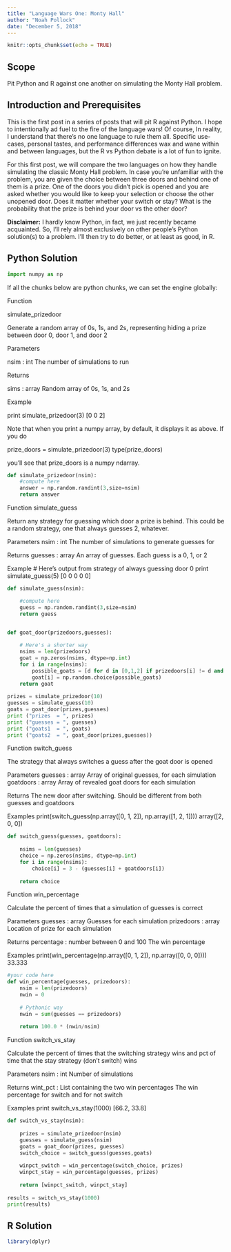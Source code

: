```yaml
---
title: "Language Wars One: Monty Hall"
author: "Noah Pollock"
date: "December 5, 2018"
---
```


```r
knitr::opts_chunk$set(echo = TRUE)
```

## Scope
Pit Python and R against one another on simulating the Monty Hall problem.

## Introduction and Prerequisites
This is the first post in a series of posts that will pit R against Python. I hope to intentionally ad fuel to the fire of the language wars! Of course, In reality, I understand that there's no one language to rule them all. Specific use-cases, personal tastes, and performance differences wax and wane within and between languages, but the R vs Python debate is a lot of fun to ignite.

For this first post, we will compare the two languages on how they handle simulating the classic Monty Hall problem. In case you're unfamiliar with the problem, you are given the choice between three doors and behind one of them is a prize. One of the doors you didn't pick is opened and you are asked whether you would like to keep your selection or choose the other unopened door. Does it matter whether your switch or stay? What is the probability that the prize is behind your door vs the other door?

**Disclaimer:** I hardly know Python, in fact, we just recently became acquainted. So, I'll rely almost exclusively on other people's Python solution(s) to a problem. I'll then try to do better, or at least as good, in R.

## Python Solution

```python
import numpy as np
```

If all the chunks below are python chunks, we can set the engine globally:

Function

simulate_prizedoor

Generate a random array of 0s, 1s, and 2s, representing
hiding a prize between door 0, door 1, and door 2

Parameters

nsim : int
    The number of simulations to run

Returns

sims : array
    Random array of 0s, 1s, and 2s

Example

print simulate_prizedoor(3)
[0 0 2]

Note that when you print a numpy array, by default, it displays it as above.
If you do

prize_doors = simulate_prizedoor(3)
type(prize_doors)

you'll see that prize_doors is a numpy ndarray.
    
```python

def simulate_prizedoor(nsim):
    #compute here
    answer = np.random.randint(3,size=nsim)
    return answer
```

Function
simulate_guess

Return any strategy for guessing which door a prize is behind. This
could be a random strategy, one that always guesses 2, whatever.

Parameters
nsim : int
    The number of simulations to generate guesses for

Returns
guesses : array
    An array of guesses. Each guess is a 0, 1, or 2

Example
# Here's output from strategy of always guessing door 0
print simulate_guess(5)
[0 0 0 0 0]

```python
def simulate_guess(nsim):

    #compute here
    guess = np.random.randint(3,size=nsim)
    return guess
    

def goat_door(prizedoors,guesses):

    # Here's a shorter way
    nsims = len(prizedoors)
    goat = np.zeros(nsims, dtype=np.int)
    for i in range(nsims):
        possible_goats = [d for d in [0,1,2] if prizedoors[i] != d and guesses[i] != d]
        goat[i] = np.random.choice(possible_goats)
    return goat
    
prizes = simulate_prizedoor(10)
guesses = simulate_guess(10)
goats = goat_door(prizes,guesses)
print ("prizes  = ", prizes)
print ("guesses = ", guesses)
print ("goats1  = ", goats)
print ("goats2  = ", goat_door(prizes,guesses))
```

Function
switch_guess

The strategy that always switches a guess after the goat door is opened

Parameters
guesses : array
     Array of original guesses, for each simulation
goatdoors : array
     Array of revealed goat doors for each simulation

Returns
The new door after switching. Should be different from both guesses and goatdoors

Examples
print(switch_guess(np.array([0, 1, 2]), np.array([1, 2, 1])))
array([2, 0, 0])

```python

def switch_guess(guesses, goatdoors):
  
    nsims = len(guesses)
    choice = np.zeros(nsims, dtype=np.int)
    for i in range(nsims):
        choice[i] = 3 - (guesses[i] + goatdoors[i])
    
    return choice
```

Function
win_percentage

Calculate the percent of times that a simulation of guesses is correct

Parameters
guesses : array
    Guesses for each simulation
prizedoors : array
    Location of prize for each simulation

Returns
percentage : number between 0 and 100
    The win percentage

Examples
print(win_percentage(np.array([0, 1, 2]), np.array([0, 0, 0])))
33.333

```python

#your code here
def win_percentage(guesses, prizedoors):
    nsim = len(prizedoors)
    nwin = 0
    
    # Pythonic way
    nwin = sum(guesses == prizedoors)
            
    return 100.0 * (nwin/nsim)
```  

Function
switch_vs_stay

Calculate the percent of times that the switching strategy wins and pct
of time that the stay strategy (don't switch) wins

Parameters
nsim : int
    Number of simulations


Returns
wint_pct : List containing the two win percentages
    The win percentage for switch and for not switch

Examples
print switch_vs_stay(1000)
[66.2, 33.8]

```python
def switch_vs_stay(nsim):
    
    prizes = simulate_prizedoor(nsim)
    guesses = simulate_guess(nsim)
    goats = goat_door(prizes, guesses)    
    switch_choice = switch_guess(guesses,goats)
    
    winpct_switch = win_percentage(switch_choice, prizes)
    winpct_stay = win_percentage(guesses, prizes)
    
    return [winpct_switch, winpct_stay]
    
results = switch_vs_stay(1000)
print(results)
```

## R Solution

```r
library(dplyr)
```

```r


```
